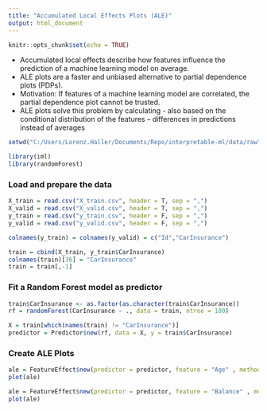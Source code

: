 ---
title: "Accumulated Local Effects Plots (ALE)"
output: html_document
---

```{r setup, include=FALSE}
knitr::opts_chunk$set(echo = TRUE)
```
* Accumulated local effects describe how features influence the prediction of a machine learning model on average. 
* ALE plots are a faster and unbiased alternative to partial dependence plots (PDPs).
* Motivation: If features of a machine learning model are correlated, the partial dependence plot cannot be trusted.
* ALE plots solve this problem by calculating - also based on the conditional distribution of the features – differences in predictions instead of averages


```{r warning=FALSE, message=FALSE, tidy=TRUE}
setwd("C:/Users/Lorenz.Haller/Documents/Repo/interpretable-ml/data/raw")

library(iml)
library(randomForest)
```
### Load and prepare the data 
```{r warning=FALSE, message=FALSE, tidy=TRUE}

X_train = read.csv("X_train.csv", header = T, sep = ",")
X_valid = read.csv("X_valid.csv", header = T, sep = ",")
y_train = read.csv("y_train.csv", header = F, sep = ",")
y_valid = read.csv("y_valid.csv", header = F, sep = ",")

colnames(y_train) = colnames(y_valid) = c("Id","CarInsurance")

train = cbind(X_train, y_train$CarInsurance)
colnames(train)[36] = "CarInsurance"
train = train[,-1]


```
### Fit a Random Forest model as predictor
```{r}
train$CarInsurance <- as.factor(as.character(train$CarInsurance))
rf = randomForest(CarInsurance ~ ., data = train, ntree = 100)

X = train[which(names(train) != "CarInsurance")]
predictor = Predictor$new(rf, data = X, y = train$CarInsurance)
```

### Create ALE Plots 

```{r}
ale = FeatureEffect$new(predictor = predictor, feature = "Age" , method = "ale")
plot(ale)

ale = FeatureEffect$new(predictor = predictor, feature = "Balance" , method = "ale")
plot(ale)

```
